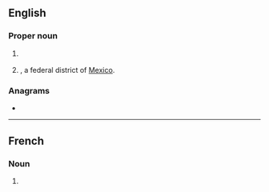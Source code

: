 {{also|dif|dif-}}
==English==

===Proper noun===
{{en-proper noun}}

# {{lb|en|computing}} {{initialism of|[[data|Data]] [[interchange|Interchange]] [[format|Format]]|lang=en}}
# {{abbreviation of|Distrito Federal|lang=en|dot=}}, a federal district of [[Mexico]].

===Anagrams===
* {{anagrams|en|DFI|FDI|Fid.|IDF|fid}}
----
==French==

===Noun===
{{fr-noun|m|*}}

# {{initialism of|lang=fr|droit individuel à la formation}}